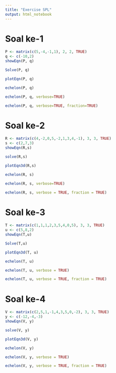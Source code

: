```yaml
---
title: "Exercise SPL"
output: html_notebook
---
```


# Soal ke-1
```r
P <- matrix(c(5,-4,-1,1), 2, 2, TRUE)
q <- c(-10,2)
showEqn(P, q)
```
```r
Solve(P, q)
```
```r
plotEqn(P, q)
```
```r
echelon(P, q)
```
```r
echelon(P, q, verbose=TRUE)
```
```r
echelon(P, q, verbose=TRUE, fraction=TRUE)
```

# Soal ke-2
```r
R <- matrix(c(4,-2,0,5,-2,1,3,4,-1), 3, 3, TRUE)
s <- c(2,7,3)
showEqn(R,s)
```
```r
solve(R,s)
```
```r
plotEqn3d(R,s)
```
```r
echelon(R, s)
```
```r
echelon(R, s, verbose=TRUE)
```
```r
echelon(R, s, verbose = TRUE, fraction = TRUE)
```

# Soal ke-3
```r
T <- matrix(c(1,1,1,2,3,5,4,0,5), 3, 3, TRUE)
u <- c(5,8,2)
showEqn(T,u)
```
```r
Solve(T,u)
```
```r
plotEqn3d(T, u)
```
```r
echelon(T, u)
```
```r
echelon(T, u, verbose = TRUE)
```
```r
echelon(T, u, verbose = TRUE, fraction = TRUE)
```

# Soal ke-4
```r
V <- matrix(c(2,5,1,-1,4,3,5,0,-2), 3, 3, TRUE)
y <- c(-12,-4,-3)
showEqn(V, y)
```
```r
solve(V, y)
```
```r
plotEqn3d(V, y)
```
```r
echelon(V, y)
```
```r
echelon(V, y, verbose = TRUE)
```
```r
echelon(V, y, verbose = TRUE, fraction = TRUE)
```
